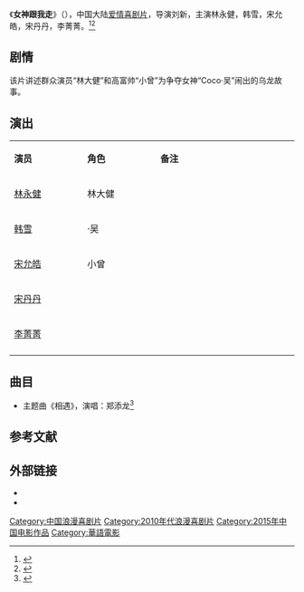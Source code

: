 {{电影信息框
| 片名     = 女神跟我走
| 电影原名 = ''{{lang|en|Follow Me My Queen}}''
| 图像     = Follow Me My Queen poster.jpg
| 图像说明 = 海报
| 导演     = [[刘新|刘新]]
| 监制     = 
| 制片     = 
| 编剧     = [[尹洪东|尹洪东]]
| 原著     = 
| 主演     = {{ubl|林永健|韩雪|宋允皓|宋丹丹|李菁菁}}
| 配乐     = 
| 摄影     = 
| 剪辑     = 
| 制片商   = 大唐风韵<br>银润传媒<br>贵州双龙实业集团有限公司<br>内蒙古天宇创新投资集团有限公司
| 发行商   = 
| 上映日期 = {{Film date|2015|5|1|中国大陆}}
| 片长     = 90分钟
| 产地     = {{CHNML}}
| 语言     = 普通话
| 预算     = 
| 票房     = 
| 前集     = 
| 续集     = 
}}
《'''女神跟我走'''》（{{lang-en|''Follow Me My Queen''}}），中国大陆[[爱情片|爱情]][[喜剧片|喜剧片]]，导演刘新，主演林永健，韩雪，宋允皓，宋丹丹，李菁菁。<ref>{{cite news |author= |url=http://news.163.com/15/0501/01/AOGBGKT100014Q4P.html |title=《女神跟我走》“五一”上映 |newspaper=网易 |date=2015-05-01 |access-date=2015-05-10 |archive-url=https://web.archive.org/web/20150518092221/http://news.163.com/15/0501/01/AOGBGKT100014Q4P.html |archive-date=2015-05-18 |dead-url=yes }}</ref><ref>{{cite news |author= |url=http://ent.qq.com/a/20150323/050052.htm#p=1 |title=《女神跟我走》发灰姑娘海报预告 预计5月上映 |newspaper=腾讯网 |date=2015-03-23 |accessdate=2015-05-10 |archive-date=2015-05-18 |archive-url=https://web.archive.org/web/20150518090014/http://ent.qq.com/a/20150323/050052.htm#p=1 |dead-url=no }}</ref>

==剧情==
该片讲述群众演员“林大健”和高富帅“小曾”为争夺女神“Coco·吴”闹出的乌龙故事。

== 演出 ==
{|class="wikitable" width="20%"
|- style="background:cornflowerblue; color:white" align=center
|style="width:5%"|'''演员'''||style="width:5%"|'''角色'''||style="width:10%"|'''备注'''
|-
| [[林永健|林永健]] || 林大健 || 
|-
| [[韩雪|韩雪]] || {{lang|en|Coco}}·吴 || 
|- 
| [[宋允皓|宋允皓]] || 小曾 || 
|- 
| [[宋丹丹|宋丹丹]] ||  || 
|-
| [[李菁菁|李菁菁]] ||  || 
|-
|}

==曲目==
*主题曲《相遇》，演唱：郑添龙<ref>{{cite news |author= |url=http://www.chinadaily.com.cn/hqcj/xfly/2015-05-07/content_13663148.html |title=电影《女神跟我走》热映 郑添龙演绎主题曲 |newspaper=中国日报 |date=2015-05-07 |accessdate=2015-05-10 |archive-date=2015-05-18 |archive-url=https://web.archive.org/web/20150518082101/http://www.chinadaily.com.cn/hqcj/xfly/2015-05-07/content_13663148.html |dead-url=no }}</ref>

==参考文献==
{{reflist}}

== 外部链接==
* {{douban}}
* {{Mtime|209699}}

{{韩雪}}

{{DEFAULTSORT:N女}}
[[Category:中国浪漫喜剧片|Category:中国浪漫喜剧片]]
[[Category:2010年代浪漫喜剧片|Category:2010年代浪漫喜剧片]]
[[Category:2015年中国电影作品|Category:2015年中国电影作品]]
[[Category:華語電影|Category:華語電影]]